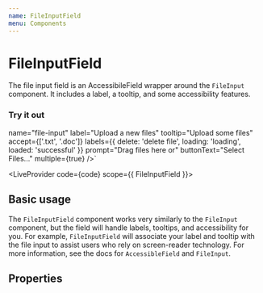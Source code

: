 ```yaml
---
name: FileInputField
menu: Components
---
```



# FileInputField

The file input field is an AccessibileField wrapper around the `FileInput` component. It includes a label, a tooltip, and some accessibility features.

### Try it out

  name="file-input"
  label="Upload a new files"
  tooltip="Upload some files"
  accept={['.txt', '.doc']}
  labels={{ delete: 'delete file', loading: 'loading', loaded: 'successful' }}
  prompt="Drag files here or"
  buttonText="Select Files..."
  multiple={true}
/>`

<LiveProvider code={code} scope={{ FileInputField }}>
  <LiveEditor style={livePreviewStyle} />
  <LiveError />
  <LivePreview />
</LiveProvider>

## Basic usage

The `FileInputField` component works very similarly to the `FileInput` component, but the field will handle labels, tooltips, and accessibility for you.
For example, `FileInputField` will associate your label and tooltip with the file input to assist users who rely on screen-reader technology.
For more information, see the docs for `AccessibleField` and `FileInput`.

## Properties

<PropsTable of={FileInputField} />
